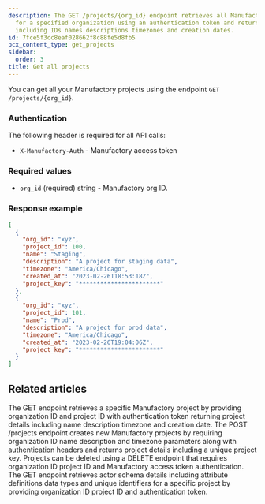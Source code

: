 ```yaml
---
description: The GET /projects/{org_id} endpoint retrieves all Manufactory projects
  for a specified organization using an authentication token and returns project details
  including IDs names descriptions timezones and creation dates.
id: 7fce5f3cc8eaf028662f8c88fe5d8fb5
pcx_content_type: get_projects
sidebar:
  order: 3
title: Get all projects
---
```


You can get all your Manufactory projects using the endpoint `GET /projects/{org_id}`.

### Authentication

The following header is required for all API calls:
- `X-Manufactory-Auth` - Manufactory access token

### Required values

- `org_id` (required) string - Manufactory org ID.


### Response example

```json
[
  {
    "org_id": "xyz",
    "project_id": 100,
    "name": "Staging",
    "description": "A project for staging data",
    "timezone": "America/Chicago",
    "created_at": "2023-02-26T18:53:18Z",
    "project_key": "***********************"
  },
  {
    "org_id": "xyz",
    "project_id": 101,
    "name": "Prod",
    "description": "A project for prod data",
    "timezone": "America/Chicago",
    "created_at": "2023-02-26T19:04:06Z",
    "project_key": "***********************"
  }
]
```


## Related articles
<CardGrid>
<LinkTitleCard header="<b>Projects > Get a project</b>" href="/products/manufactory/projects/get_project/" > The GET endpoint retrieves a specific Manufactory project by providing organization ID and project ID with authentication token returning project details including name description timezone and creation date. </LinkTitleCard>
<LinkTitleCard header="<b>Projects > Create a project</b>" href="/products/manufactory/projects/create_project/" > The POST /projects endpoint creates new Manufactory projects by requiring organization ID name description and timezone parameters along with authentication headers and returns project details including a unique project key. </LinkTitleCard>
<LinkTitleCard header="<b>Projects > Delete a project</b>" href="/products/manufactory/projects/delete_project/" > Projects can be deleted using a DELETE endpoint that requires organization ID project ID and Manufactory access token authentication. </LinkTitleCard>
<LinkTitleCard header="<b>Actors > Get actors schema</b>" href="/products/manufactory/actors/get_schema/" > The GET endpoint retrieves actor schema details including attribute definitions data types and unique identifiers for a specific project by providing organization ID project ID and authentication token. </LinkTitleCard>
</CardGrid>